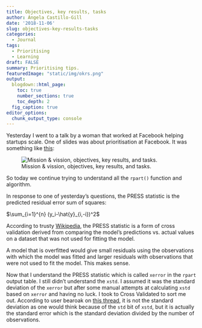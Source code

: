 ```yaml
---
title: Objectives, key results, tasks
author: Ángela Castillo-Gill
date: '2018-11-06'
slug: objectives-key-results-tasks
categories:
  - Journal
tags: 
  - Prioritising
  - Learning
draft: FALSE
summary: Prioritising tips. 
featuredImage: "static/img/okrs.png"
output:
  blogdown::html_page:
    toc: true
    number_sections: true
    toc_depth: 2
  fig_caption: true
editor_options: 
  chunk_output_type: console
---
```


Yesterday I went to a talk by a woman that worked at Facebook helping startups scale. One of slides was about prioritisation at Facebook. It was something like [this](https://www.scrumdesk.com/wp-content/uploads/okr-1.png): 

![Mission & vission, objectives, key results, and tasks.](static/img/okrs.png)

So today we continue trying to understand all the `rpart()` function and algorithm. 

In response to one of yesterday's questions, the PRESS statistic is the predicted residual error sum of squares:

$\sum_{i=1}^{n} (y_i-\hat{y}_{i,-i})^2$

According to trusty [Wikipedia](https://en.wikipedia.org/wiki/PRESS_statistic), the PRESS statistic is a form of cross validation derived from comparing the model's predictions vs. actual values on a dataset that was not used for fitting the model.

A model that is overfitted would give small residuals using the observations with which the model was fitted and larger residuals with observations that were not used to fit the model. This makes sense. 

Now that I understand the PRESS statistic which is called `xerror` in the `rpart` output table. I still didn't understand the `xstd`. I assumed it was the standard deviation of the `xerror` but after some manual attempts at calculating `xstd` based on `xerror` and having no luck. I took to Cross Validated to sort me out. According to user bearoak on [this thread](https://stats.stackexchange.com/questions/92547/r-rpart-cross-validation-and-1-se-rule-why-is-the-column-in-cptable-called-xst), it is not the standard deviation as one would think because of the `std` bit of `xstd`, but it is actually the standard error which is the standard deviation divided by the number of observations. 

